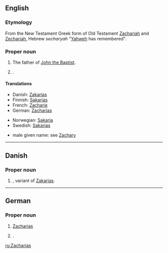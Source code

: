 ==English==

===Etymology===
From the New Testament Greek form of Old Testament [[Zachariah]] and [[Zechariah]], Hebrew ''secharyah'' "[[Yahweh]] has remembered".

===Proper noun===
{{en-proper noun}}

# {{biblical character}} The father of [[John the Baptist]].
# {{given name|male}}.

====Translations====
{{trans-top|father of John the Baptist}}
*Danish: [[Zakarias]]
*Finnish: [[Sakarias]]
*French: [[Zacharie]]
*German: [[#German|Zacharias]]
{{trans-mid}}
*Norwegian: [[Sakarja]]
*Swedish: [[Sakarias]]
{{trans-bottom}}
*male given name: see [[Zachary]]

----

==Danish==

===Proper noun===
{{infl|da|proper noun}}

# {{given name|male||da:}}, variant of [[Zakarias]].

----

==German==

===Proper noun===
{{infl|de|proper noun}}

# {{biblical character|lang=de}} [[#English|Zacharias]]
# {{given name|male||de:}}.

[[ru:Zacharias]]